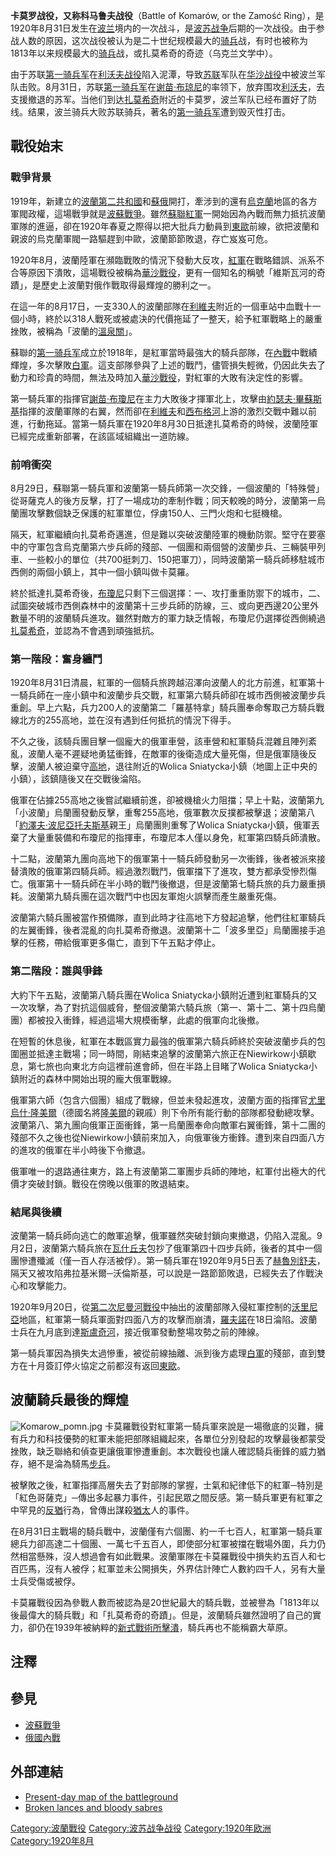 {{Refimprove|time=2014-06-25T13:02:52+00:00}}
{{Infobox Military Conflict
|conflict=卡莫罗战役
|image=[[Image:Komarow.png|250px]]
|caption=卡莫罗战役战场
|partof=[[波苏战争|波苏战争]]
|date=1920年8月31日
|place=[[扎莫希奇|扎莫希奇]]附近的卡莫罗、Wolica Śniatycka
|result=波兰胜利
|combatant1=[[File:Flag_of_Poland.svg|22px]][[波兰第二共和国|波兰共和国]]
|combatant2={{flag|Russian SFSR|1918}}
|commander1=[[File:Flag_of_Poland.svg|22px]] [[尤里乌什·隆美尔|尤里乌什·隆美尔]]
|commander2=[[File:Flag_RSFSR_1918.svg|22px]]  [[谢苗·布琼尼|谢苗·布琼尼]]
|strength1= 6个团，1700人
|strength2=20个团，17,500人
|casualties1=500人阵亡
|casualties2=约4000人陣亡
|}}
{{Campaignbox波蘇戰爭}}
'''卡莫罗战役，又称科马鲁夫战役'''（Battle of Komarów, or the Zamość Ring），是1920年8月31日发生在[[波兰|波兰]]境内的一次战斗，是[[波苏战争|波苏战争]]后期的一次战役。由于参战人数的原因，这次战役被认为是二十世纪规模最大的[[骑兵|骑兵]]战，有时也被称为1813年以来规模最大的[[骑兵|骑兵]]战，或扎莫希奇的奇迹（乌克兰文学中）。

由于苏联[[第一骑兵军|第一骑兵军]]在[[利沃夫战役_(1920年)|利沃夫战役]]陷入泥潭，导致[[苏联|苏联]]军队在[[华沙战役_(1920年)|华沙战役]]中被波兰军队击败。8月31日，苏联[[第一骑兵军_(苏联)|第一骑兵军]]在[[谢苗·布琼尼|谢苗·布琼尼]]的率领下，放弃围攻[[利沃夫|利沃夫]]，去支援撤退的苏军。当他们到达[[扎莫希奇|扎莫希奇]]附近的卡莫罗，波兰军队已经布置好了防线。结果，波兰骑兵大败苏联骑兵，著名的[[第一骑兵军_(苏联)|第一骑兵军]]遭到毁灭性打击。

== 戰役始末 ==
=== 戰爭背景 ===
{{Main|波蘇戰爭}}
1919年，新建立的[[波蘭第二共和國|波蘭第二共和國]]和[[蘇俄|蘇俄]]開打，牽涉到的還有[[烏克蘭|烏克蘭]]地區的各方軍閥政權，這場戰爭就是[[波蘇戰爭|波蘇戰爭]]。雖然[[蘇聯紅軍|蘇聯紅軍]]一開始因為內戰而無力抵抗波蘭軍隊的進逼，卻在1920年春夏之際得以把大批兵力動員到[[東歐|東歐]]前線，欲把波蘭和親波的烏克蘭軍閥一路驅趕到中歐，波蘭節節敗退，存亡岌岌可危。

1920年8月，波蘭陸軍在瀕臨戰敗的情況下發動大反攻，[[蘇聯紅軍|紅軍]]在戰略錯誤、派系不合等原因下潰敗，這場戰役被稱為[[华沙战役_(1920年)|華沙戰役]]，更有一個知名的稱號「維斯瓦河的奇蹟」，是歷史上波蘭對俄作戰取得最輝煌的勝利之一。

在這一年的8月17日，一支330人的波蘭部隊在[[利維夫|利維夫]]附近的一個車站中血戰十一個小時，終於以318人戰死或被處決的代價拖延了一整天，給予紅軍戰略上的嚴重挫敗，被稱為「波蘭的[[溫泉關戰役|溫泉關]]」。

蘇聯的[[第一骑兵军_(苏联)|第一骑兵军]]成立於1918年，是紅軍當時最強大的騎兵部隊，在[[俄國內戰|內戰]]中戰績輝煌，多次擊敗[[白軍|白軍]]。這支部隊參與了上述的戰鬥，儘管損失輕微，仍因此失去了動力和珍貴的時間，無法及時加入[[华沙战役_(1920年)|華沙戰役]]，對紅軍的大敗有決定性的影響。

第一騎兵軍的指揮官[[謝苗·布瓊尼|謝苗·布瓊尼]]在主力大敗後才揮軍北上，攻擊由[[約瑟夫·畢蘇斯基|約瑟夫·畢蘇斯基]]指揮的波蘭軍隊的右翼，然而卻在[[利維夫|利維夫]]和[[西布格河|西布格河]]上游的激烈交戰中難以前進，行動拖延。當第一騎兵軍在1920年8月30日抵達扎莫希奇的時候，波蘭陸軍已經完成重新部署，在該區域組織出一道防線。

=== 前哨衝突 ===
8月29日，蘇聯第一騎兵軍和波蘭第一騎兵師第一次交鋒，一個波蘭的「特殊營」從哥薩克人的後方反擊，打了一場成功的牽制作戰；同天較晚的時分，波蘭第一烏蘭團{{efn|烏蘭是一種發源自波蘭的騎兵單位}}攻擊數個缺乏保護的紅軍單位，俘虜150人、三門火炮和七挺機槍。

隔天，紅軍繼續向扎莫希奇邁進，但是難以突破波蘭陸軍的機動防禦。堅守在要塞中的守軍包含烏克蘭第六步兵師的殘部{{efn|守軍中的烏克蘭部隊隸屬於和波蘭結盟的軍閥}}、一個團和兩個營的波蘭步兵、三輛裝甲列車、一些較小的單位（共700挺刺刀、150把軍刀），同時波蘭第一騎兵師移駐城市西側的兩個小鎮上，其中一個小鎮叫做卡莫羅。

終於抵達扎莫希奇後，[[謝苗·布瓊尼|布瓊尼]]只剩下三個選擇：一、攻打重重防禦下的城市，二、試圖突破城市西側森林中的波蘭第十三步兵師的防線，三、或向更西邊20公里外數量不明的波蘭騎兵進攻。雖然對敵方的軍力缺乏情報，布瓊尼仍選擇從西側繞過[[扎莫希奇|扎莫希奇]]，並認為不會遇到頑強抵抗。

=== 第一階段：奮身纏鬥 ===
1920年8月31日清晨，紅軍的一個騎兵旅跨越沼澤向波蘭人的北方前進，紅軍第十一騎兵師在一座小鎮中和波蘭步兵交戰，紅軍第六騎兵師卻在城市西側被波蘭步兵重創。早上六點，兵力200人的波蘭第二「羅基特拿」騎兵團奉命奪取己方騎兵戰線北方的255高地，並在沒有遇到任何抵抗的情況下得手。

不久之後，該騎兵團目擊一個龐大的俄軍車營，該車營和紅軍騎兵混雜且陣列紊亂，波蘭人毫不遲疑地勇猛衝鋒，在敵軍的後衛造成大量死傷，但是俄軍隨後反擊，波蘭人被迫棄守[[高地|高地]]，退往附近的Wolica Sniatycka小鎮（地圖上正中央的小鎮），該鎮隨後又在交戰後淪陷。

俄軍在佔據255高地之後嘗試繼續前進，卻被機槍火力阻擋；早上十點，波蘭第九「小波蘭」烏蘭團發動反擊，重奪255高地，俄軍數次反撲都被擊退；波蘭第八「[[約澤夫·波尼亞托夫斯基|約澤夫·波尼亞托夫斯基]]親王」烏蘭團則重奪了Wolica Sniatycka小鎮，俄軍丟棄了大量重裝備和布瓊尼的指揮車，布瓊尼本人僅以身免，紅軍第四騎兵師潰散。

十二點，波蘭第九團向高地下的俄軍第十一騎兵師發動另一次衝鋒，後者被派來接替潰敗的俄軍第四騎兵師。經過激烈戰鬥，俄軍擋下了進攻，雙方都承受慘烈傷亡。俄軍第十一騎兵師在半小時的戰鬥後撤退，但是波蘭第七騎兵旅的兵力嚴重損耗。波蘭第九騎兵團在這次戰鬥中也因友軍炮火誤擊而產生嚴重死傷。

波蘭第六騎兵團被當作預備隊，直到此時才往高地下方發起追擊，他們往紅軍騎兵的左翼衝鋒，後者混亂的向扎莫希奇撤退。波蘭第十二「波多里亞」烏蘭團接手追擊的任務，帶給俄軍更多傷亡，直到下午五點才停止。

=== 第二階段：誰與爭鋒 ===
大約下午五點，波蘭第八騎兵團在Wolica Sniatycka小鎮附近遭到紅軍騎兵的又一次攻擊，為了對抗這個威脅，整個波蘭第六騎兵旅（第一、第十二、第十四烏蘭團）都被投入衝鋒，經過這場大規模衝擊，此處的俄軍向北後撤。

在短暫的休息後，紅軍在本戰區實力最強的俄軍第六騎兵師終於突破波蘭步兵的包圍圈並抵達主戰場；同一時間，剛結束追擊的波蘭第六旅正在Niewirkow小鎮歇息，第七旅也向東北方向這裡前進會師，但在半路上目睹了Wolica Sniatycka小鎮附近的森林中開始出現的龐大俄軍戰線。

俄軍第六師（包含六個團）組成了戰線，但並未發起進攻，波蘭方面的指揮官[[尤里烏什·隆美爾|尤里烏什·隆美爾]]（德國名將[[隆美爾|隆美爾]]的親戚）則下令所有能行動的部隊都發動總攻擊。波蘭第八、第九團向俄軍正面衝鋒，第一烏蘭團奉命向敵軍右翼衝鋒，第十二團的殘部不久之後也從Niewirkow小鎮前來加入，向俄軍後方衝鋒。遭到來自四面八方的進攻的俄軍在半小時後下令撤退。

俄軍唯一的退路通往東方，路上有波蘭第二軍團步兵師的陣地，紅軍付出極大的代價才突破封鎖。戰役在傍晚以俄軍的敗退結束。

=== 結尾與後續 ===
波蘭第一騎兵師向逃亡的敵軍追擊，俄軍雖然突破封鎖向東撤退，仍陷入混亂。9月2日，波蘭第六騎兵旅在[[瓦什丘夫|瓦什丘夫]]包抄了俄軍第四十四步兵師，後者的其中一個團慘遭殲滅（僅一百人存活被俘）。第一騎兵軍在1920年9月5日丟了[[赫魯別舒夫|赫魯別舒夫]]，隔天又被攻陷弗拉基米爾─沃倫斯基，可以說是一路節節敗退，已經失去了作戰決心和攻擊能力。

1920年9月20日，從[[第二次尼曼河戰役|第二次尼曼河戰役]]中{{efn|第二次尼曼河戰役是波蘭軍隊持續追擊紅軍的一連串行動，紅軍統帥[[圖哈切夫斯基|圖哈切夫斯基]]組織的殿後防線被包抄突破。}}抽出的波蘭部隊入侵紅軍控制的[[沃里尼亞|沃里尼亞]]地區，紅軍第一騎兵軍面對四面八方的攻擊而崩潰，[[羅夫諾|羅夫諾]]在18日淪陷。波蘭士兵在九月底到達[[斯盧奇河|斯盧奇河]]，接近俄軍發動整場攻勢之前的陣線。

第一騎兵軍因為損失太過慘重，被從前線抽離、派到後方處理[[白軍|白軍]]的殘部，直到雙方在十月簽訂停火協定之前都沒有返回[[東歐|東歐]]。

== 波蘭騎兵最後的輝煌 ==
[[Image:Komarow_pomn.jpg|thumb]]
卡莫羅戰役對紅軍第一騎兵軍來說是一場徹底的災難，擁有兵力和科技優勢的紅軍未能把部隊組織起來，各單位分別發起的攻擊最後都蒙受挫敗，缺乏聯絡和偵查更讓俄軍慘遭重創。本次戰役也讓人確認騎兵衝鋒的威力猶存，絕不是淪為騎馬[[步兵|步兵]]。

被擊敗之後，紅軍指揮高層失去了對部隊的掌握，士氣和紀律低下的紅軍─特別是「紅色哥薩克」─傳出多起暴力事件，引起民眾之間反感。第一騎兵軍更有紅軍之中罕見的[[反猶|反猶]]行為，曾傳出謀殺[[猶太|猶太]]人的事件。

在8月31日主戰場的騎兵戰中，波蘭僅有六個團、約一千七百人，紅軍第一騎兵軍總兵力卻高達二十個團、一萬七千五百人，即使部分紅軍被擋在戰場外圍，兵力仍然相當懸殊，沒人想過會有如此戰果。波蘭軍隊在卡莫羅戰役中損失約五百人和七百匹馬，沒有人被俘；紅軍並未公開損失，外界估計陣亡人數約四千人，另有大量士兵受傷或被俘。

卡莫羅戰役因為參戰人數而被認為是20世紀最大的騎兵戰，並被譽為「1813年以後最偉大的騎兵戰」和「扎莫希奇的奇蹟」。但是，波蘭騎兵雖然證明了自己的實力，卻仍在1939年被納粹的[[波蘭戰役|新式戰術所擊潰]]，騎兵再也不能稱霸大草原。

== 注釋 ==
{{notelist|iger=}}
== 參見 ==
* [[波蘇戰爭|波蘇戰爭]]
* [[俄國內戰|俄國內戰]]
== 外部連結 ==
{{wikiquote}}
* [https://web.archive.org/web/20050525031801/http://www.pilot.pl/big_pilot.php3?z_city_id=8147&katalog=n13_&max_katalog=n14_&x_obr=294&y_obr=353&x_15=112903&y_15=67721&form_t=0&tool=1&info=len&lang=en Present-day map of the battleground]
*[https://web.archive.org/web/20081225004901/http://www.historicaleye.com/Redcavalry.html Broken lances and bloody sabres]
[[Category:波蘭戰役|Category:波蘭戰役]]
[[Category:波苏战争战役|Category:波苏战争战役]]
[[Category:1920年欧洲|Category:1920年欧洲]]
[[Category:1920年8月|Category:1920年8月]]